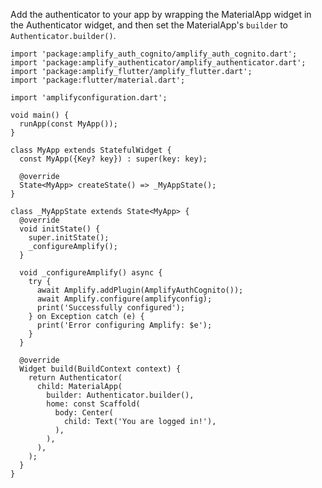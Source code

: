 Add the authenticator to your app by wrapping the MaterialApp widget in the Authenticator widget, and then set the MaterialApp's `builder` to `Authenticator.builder()`.

```dart{38,40}
import 'package:amplify_auth_cognito/amplify_auth_cognito.dart';
import 'package:amplify_authenticator/amplify_authenticator.dart';
import 'package:amplify_flutter/amplify_flutter.dart';
import 'package:flutter/material.dart';

import 'amplifyconfiguration.dart';

void main() {
  runApp(const MyApp());
}

class MyApp extends StatefulWidget {
  const MyApp({Key? key}) : super(key: key);

  @override
  State<MyApp> createState() => _MyAppState();
}

class _MyAppState extends State<MyApp> {
  @override
  void initState() {
    super.initState();
    _configureAmplify();
  }

  void _configureAmplify() async {
    try {
      await Amplify.addPlugin(AmplifyAuthCognito());
      await Amplify.configure(amplifyconfig);
      print('Successfully configured');
    } on Exception catch (e) {
      print('Error configuring Amplify: $e');
    }
  }

  @override
  Widget build(BuildContext context) {
    return Authenticator(
      child: MaterialApp(
        builder: Authenticator.builder(),
        home: const Scaffold(
          body: Center(
            child: Text('You are logged in!'),
          ),
        ),
      ),
    );
  }
}
```
